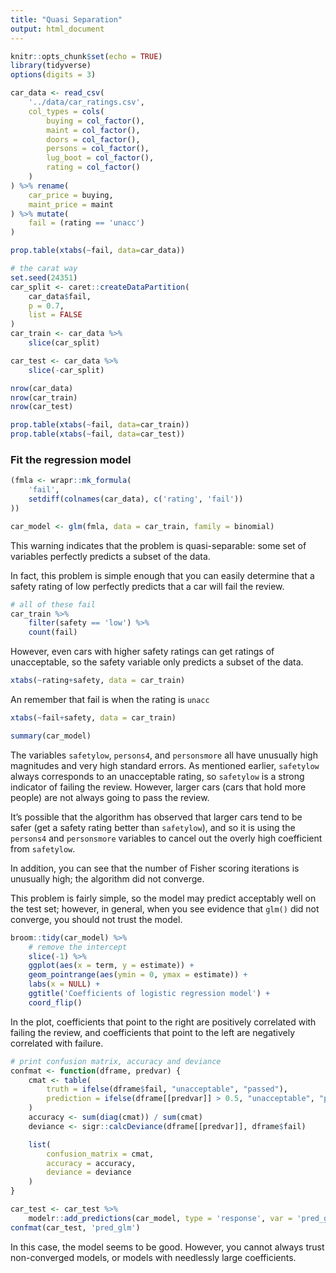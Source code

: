 ```yaml
---
title: "Quasi Separation"
output: html_document
---
```


```r
knitr::opts_chunk$set(echo = TRUE)
library(tidyverse)
options(digits = 3)
```


```r
car_data <- read_csv(
    '../data/car_ratings.csv',
    col_types = cols(
        buying = col_factor(),
        maint = col_factor(),
        doors = col_factor(),
        persons = col_factor(),
        lug_boot = col_factor(),
        rating = col_factor()
    )
) %>% rename(
    car_price = buying,
    maint_price = maint
) %>% mutate(
    fail = (rating == 'unacc')
)
```

```r
prop.table(xtabs(~fail, data=car_data))
```



```r
# the carat way
set.seed(24351)
car_split <- caret::createDataPartition(
    car_data$fail,
    p = 0.7,
    list = FALSE
)
car_train <- car_data %>%
    slice(car_split)

car_test <- car_data %>%
    slice(-car_split)

nrow(car_data)
nrow(car_train)
nrow(car_test)

prop.table(xtabs(~fail, data=car_train))
prop.table(xtabs(~fail, data=car_test))

```

### Fit the regression model

```r
(fmla <- wrapr::mk_formula(
    'fail',
    setdiff(colnames(car_data), c('rating', 'fail'))
))

car_model <- glm(fmla, data = car_train, family = binomial)
```

This warning indicates that the problem is quasi-separable: some set of variables perfectly predicts a subset of the data.

In fact, this problem is simple enough that you can easily determine that a safety rating of low perfectly predicts that a car will fail the review.

```r
# all of these fail
car_train %>%
    filter(safety == 'low') %>%
    count(fail)
```

However, even cars with higher safety ratings can get ratings of unacceptable, so the safety variable only predicts a subset of the data.

```r
xtabs(~rating+safety, data = car_train)
```
An remember that fail is when the rating is `unacc`

```r
xtabs(~fail+safety, data = car_train)
```




```r
summary(car_model)
```

The variables `safetylow`, `persons4`, and `personsmore` all have unusually high magnitudes and very high standard errors. As mentioned earlier, `safetylow` always corresponds to an unacceptable rating, so `safetylow` is a strong indicator of failing the review. However, larger cars (cars that hold more people) are not always going to pass the review.

It’s possible that the algorithm has observed that larger cars tend to be safer (get a safety rating better than `safetylow`), and so it is using the `persons4` and `personsmore` variables to cancel out the overly high coefficient from `safetylow`.

In addition, you can see that the number of Fisher scoring iterations is unusually high; the algorithm did not converge.

This problem is fairly simple, so the model may predict acceptably well on the test set; however, in general, when you see evidence that `glm()` did not converge, you should not trust the model.

```r
broom::tidy(car_model) %>%
    # remove the intercept
    slice(-1) %>%
    ggplot(aes(x = term, y = estimate)) +
    geom_pointrange(aes(ymin = 0, ymax = estimate)) +
    labs(x = NULL) +
    ggtitle('Coefficients of logistic regression model') +
    coord_flip()

```

In the plot, coefficients that point to the right are positively correlated with failing the review, and coefficients that point to the left are negatively correlated with failure.


```r
# print confusion matrix, accuracy and deviance
confmat <- function(dframe, predvar) {
    cmat <- table(
        truth = ifelse(dframe$fail, "unacceptable", "passed"),
        prediction = ifelse(dframe[[predvar]] > 0.5, "unacceptable", "passed")
    )
    accuracy <- sum(diag(cmat)) / sum(cmat)
    deviance <- sigr::calcDeviance(dframe[[predvar]], dframe$fail)

    list(
        confusion_matrix = cmat,
        accuracy = accuracy,
        deviance = deviance
    )
}

```

```r
car_test <- car_test %>%
    modelr::add_predictions(car_model, type = 'response', var = 'pred_glm')
confmat(car_test, 'pred_glm')
```


In this case, the model seems to be good. However, you cannot always trust non-converged models, or models with needlessly large coefficients.

